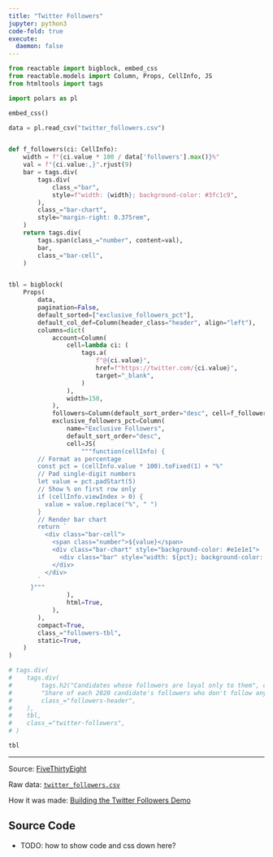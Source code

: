 ```yaml
---
title: "Twitter Followers"
jupyter: python3
code-fold: true
execute:
  daemon: false
---
```


<link href = "https://fonts.googleapis.com/css?family=Karla:400,700|Fira+Mono&display=fallback" rel = "stylesheet" />

<style>
.twitter-followers {
  margin: 0 auto;
  width: 575px;
  font-family: Karla, "Helvetica Neue", Helvetica, Arial, sans-serif;
}

.followers-header {
  margin: 1.125rem 0;
  font-size: 1rem;
}

.followers-title {
  font-size: 1.25rem;
  font-weight: 600;
}

.followers-tbl {
  font-size: 0.875rem;
  line-height: 1.125rem;
}

.followers-tbl a {
  color: inherit;
  text-decoration: none;
}

.followers-tbl a:hover,
.followers-tbl a:focus {
  text-decoration: underline;
  text-decoration-thickness: max(1px, 0.0625rem);
}

.header {
  border-bottom: 2px solid #555;
  font-size: 0.8125rem;
  font-weight: 400;
  text-transform: uppercase;
}

.header:hover {
  background-color: #eee;
}

.bar-cell {
  display: flex;
  align-items: center;
}

.number {
  font-family: "Fira Mono", Consolas, Monaco, monospace;
  font-size: 0.84375rem;
  white-space: pre;
}

.bar-chart {
  flex-grow: 1;
  margin-left: 0.375rem;
  height: 0.875rem;
}

.bar {
  height: 100%;
}
</style>


```python

from reactable import bigblock, embed_css
from reactable.models import Column, Props, CellInfo, JS
from htmltools import tags

import polars as pl

embed_css()

data = pl.read_csv("twitter_followers.csv")


def f_followers(ci: CellInfo):
    width = f"{ci.value * 100 / data['followers'].max()}%"
    val = f"{ci.value:,}".rjust(9)
    bar = tags.div(
        tags.div(
            class_="bar",
            style=f"width: {width}; background-color: #3fc1c9",
        ),
        class_="bar-chart",
        style="margin-right: 0.375rem",
    )
    return tags.div(
        tags.span(class_="number", content=val),
        bar,
        class_="bar-cell",
    )


tbl = bigblock(
    Props(
        data,
        pagination=False,
        default_sorted=["exclusive_followers_pct"],
        default_col_def=Column(header_class="header", align="left"),
        columns=dict(
            account=Column(
                cell=lambda ci: (
                    tags.a(
                        f"@{ci.value}",
                        href=f"https://twitter.com/{ci.value}",
                        target="_blank",
                    )
                ),
                width=150,
            ),
            followers=Column(default_sort_order="desc", cell=f_followers),
            exclusive_followers_pct=Column(
                name="Exclusive Followers",
                default_sort_order="desc",
                cell=JS(
                    """function(cellInfo) {
        // Format as percentage
        const pct = (cellInfo.value * 100).toFixed(1) + "%"
        // Pad single-digit numbers
        let value = pct.padStart(5)
        // Show % on first row only
        if (cellInfo.viewIndex > 0) {
          value = value.replace("%", " ")
        }
        // Render bar chart
        return `
          <div class="bar-cell">
            <span class="number">${value}</span>
            <div class="bar-chart" style="background-color: #e1e1e1">
              <div class="bar" style="width: ${pct}; background-color: #fc5185"></div>
            </div>
          </div>
        `
      }"""
                ),
                html=True,
            ),
        ),
        compact=True,
        class_="followers-tbl",
        static=True,
    )
)

# tags.div(
#    tags.div(
#        tags.h2("Candidates whose followers are loyal only to them", class_="followers-title"),
#        "Share of each 2020 candidate's followers who don't follow any other candidates",
#        class_="followers-header",
#    ),
#    tbl,
#    class_="twitter-followers",
# )

tbl
```

---

Source: [FiveThirtyEight](https://fivethirtyeight.com/features/which-2020-candidates-have-the-most-in-common-on-twitter/)

Raw data: [`twitter_followers.csv`](twitter_followers.csv)

How it was made: [Building the Twitter Followers Demo](../building-twitter-followers.html)

<h2>Source Code</h2>

* TODO: how to show code and css down here?